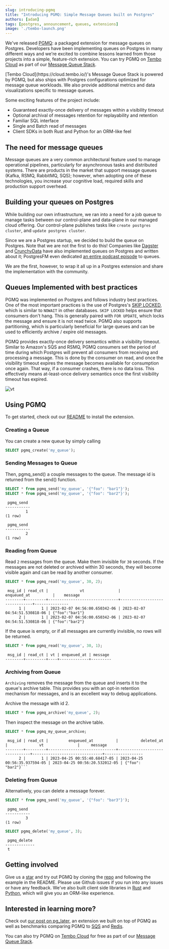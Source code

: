 ```yaml
---
slug: introducing-pgmq
title: "Introducing PGMQ: Simple Message Queues built on Postgres"
authors: [adam]
tags: [postgres, announcement, queues, extensions]
image: './tembo-launch.png'
---
```



We've released [PGMQ](https://github.com/tembo-io/pgmq): a packaged extension for message queues on Postgres. Developers have been implementing queues on Postgres in many different ways and we're excited to combine lessons learned from those projects into a simple, feature-rich extension. You can try PGMQ on [Tembo Cloud](https://cloud.tembo.io/) as part of our [Message Queue Stack](/docs/product/stacks/transactional/message-queue).

<Callout title='Message Queue Stack' variant='info'>
      [Tembo Cloud](https://cloud.tembo.io/)'s Message Queue Stack is powered by PGMQ, but also ships with Postgres configurations optimized for message queue workloads. We also provide additional metrics and data visualizations specific to message queues.
</Callout>

Some exciting features of the project include:

* Guaranteed exactly-once delivery of messages within a visibility timeout
* Optional archival of messages retention for replayability and retention
* Familiar SQL interface
* Single and Batch read of messages
* Client SDKs in both Rust and Python for an ORM-like feel

## The need for message queues

Message queues are a very common architectural feature used to manage operational pipelines, particularly for asynchronous tasks and distributed systems. There are products in the market that support message queues (Kafka, RSMQ, RabbitMQ, SQS); however, when adopting one of these technologies, you increase your cognitive load, required skills and production support overhead.

## Building your queues on Postgres

While building our own infrastructure, we ran into a need for a job queue to manage tasks between our control-plane and data-plane in our managed cloud offering. Our control-plane publishes tasks like `create postgres cluster`, and `update postgres cluster`.

Since we are a Postgres startup, we decided to build the queue on Postgres. Note that we are not the first to do this! Companies like [Dagster](https://dagster.io/blog/skip-kafka-use-postgres-message-queue) and [CrunchyData](https://www.crunchydata.com/blog/message-queuing-using-native-postgresql) have also implemented queues on Postgres and written about it; PostgresFM even dedicated [an entire podcast episode](https://postgres.fm/episodes/queues-in-postgres) to queues.

We are the first, however, to wrap it all up in a Postgres extension and share the implementation with the community.

## Queues Implemented with best practices

PGMQ was implemented on Postgres and follows industry best practices. One of the most important practices is the use of Postgres's [SKIP LOCKED](https://www.2ndquadrant.com/en/blog/what-is-select-skip-locked-for-in-postgresql-9-5/), which is similar to `NOWAIT` in other databases. `SKIP LOCKED` helps ensure that consumers don't hang. This is generally paired with `FOR UPDATE`, which locks the message and ensure it is not read twice. PGMQ also supports partitioning, which is particularly beneficial for large queues and can be used to efficiently archive / expire old messages.

PGMQ provides exactly-once delivery semantics within a visibility timeout. Similar to Amazon's SQS and RSMQ, PGMQ consumers set the period of time during which Postgres will prevent all consumers from receiving and processing a message. This is done by the consumer on read, and once the visibility timeout expires the message becomes available for consumption once again. That way, if a consumer crashes, there is no data loss. This effectively means at-least-once delivery semantics once the first visibility timeout has expired.

![vt](./vt.png "VisibilityTimeout")

## Using PGMQ

To get started, check out our [README](https://github.com/tembo-io/pgmq/blob/main/README.md#installation) to install the extension.


### Creating a Queue

You can create a new queue by simply calling

```sql
SELECT pgmq_create('my_queue');
```

### Sending Messages to Queue

Then, pgmq_send() a couple messages to the queue. The message id is returned from the send() function.

```sql
SELECT * from pgmq_send('my_queue', '{"foo": "bar1"}');
SELECT * from pgmq_send('my_queue', '{"foo": "bar2"}');
```

```text
 pgmq_send
-----------
         1
(1 row)

 pgmq_send
-----------
         2
(1 row)
```

### Reading from Queue

Read `2` messages from the queue. Make them invisible for `30` seconds. If the messages are not deleted or archived within 30 seconds, they will become visible again and can be read by another consumer.

```sql
SELECT * from pgmq_read('my_queue', 30, 2);
```

```text
 msg_id | read_ct |              vt               |          enqueued_at          |    message
--------+---------+-------------------------------+-------------------------------+---------------
      1 |       1 | 2023-02-07 04:56:00.650342-06 | 2023-02-07 04:54:51.530818-06 | {"foo":"bar1"}
      2 |       1 | 2023-02-07 04:56:00.650342-06 | 2023-02-07 04:54:51.530818-06 | {"foo":"bar2"}
```

If the queue is empty, or if all messages are currently invisible, no rows will be returned.

```sql
SELECT * from pgmq_read('my_queue', 30, 1);
```

```text
 msg_id | read_ct | vt | enqueued_at | message
--------+---------+----+-------------+---------
```

### Archiving from Queue

`Archiving` removes the message from the queue and inserts it to the queue's archive table. This provides you with an opt-in retention mechanism for messages, and is an excellent way to debug applications.

Archive the message with id 2.

```sql
SELECT * from pgmq_archive('my_queue', 2);
```

Then inspect the message on the archive table.

```sql
SELECT * from pgmq_my_queue_archive;
```

```text
 msg_id | read_ct |         enqueued_at          |          deleted_at           |              vt               |     message
--------+---------+------------------------------+-------------------------------+-------------------------------+-----------------
      2 |       1 | 2023-04-25 00:55:40.68417-05 | 2023-04-25 00:56:35.937594-05 | 2023-04-25 00:56:20.532012-05 | {"foo": "bar2"}```
```

### Deleting from Queue

Alternatively, you can delete a message forever.

```sql
SELECT * from pgmq_send('my_queue', '{"foo": "bar3"}');
```

```text
 pgmq_send
-----------
         3
(1 row)
```

```sql
SELECT pgmq_delete('my_queue', 3);
```

```text
 pgmq_delete
-------------
 t
 ```

## Getting involved

Give us a [star](https://github.com/tembo-io/pgmq) and try out PGMQ by cloning the [repo](https://github.com/tembo-io/pgmq) and following the example in the README. Please use Github issues if you run into any issues or have any feedback. We've also built client side libraries in [Rust](https://github.com/tembo-io/pgmq/tree/main/core) and [Python](https://github.com/tembo-io/pgmq/tree/main/tembo-pgmq-python), which will give you an ORM-like experience.

## Interested in learning more?

Check out [our post on pg_later](https://tembo.io/blog/introducing-pg-later), an extension we built on top of PGMQ as well as benchmarks comparing PGMQ to [SQS](https://aws.amazon.com/sqs/) and [Redis](https://redis.com/).

You can also try PGMQ on [Tembo Cloud](https://cloud.tembo.io/) for free as part of our [Message Queue Stack](https://tembo.io/docs/stacks/message-queue).
